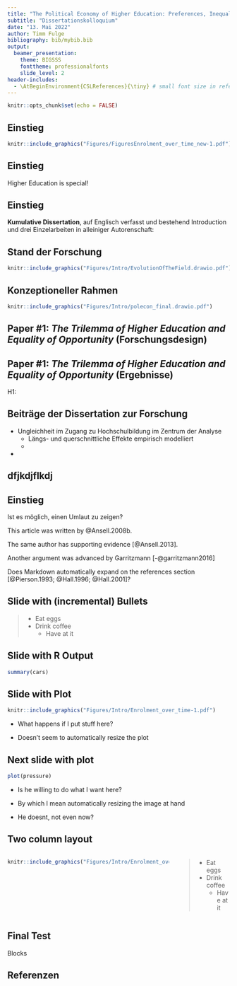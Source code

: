 ```yaml
---
title: "The Political Economy of Higher Education: Preferences, Inequality, and Policy Change"
subtitle: "Dissertationskolloquium"
date: "13. Mai 2022"
author: Timm Fulge
bibliography: bib/mybib.bib
output:
  beamer_presentation:
    theme: BIGSSS
    fonttheme: professionalfonts
    slide_level: 2
header-includes:
  - \AtBeginEnvironment{CSLReferences}{\tiny} # small font size in references section
---
```


```r
knitr::opts_chunk$set(echo = FALSE) 


```

## Einstieg 

```r

knitr::include_graphics("Figures/FiguresEnrolment_over_time_new-1.pdf")

```
\pause

\begin{itemize}
\item{Genereller Trend zur Expansion}
\item{Hochschulbildung: Bemerkenswerte Varianz zwischen einzelnen Ländern (nicht nur in Bezug auf Enrolment)}
\end{itemize}

## Einstieg 

Higher Education is special!

\pause

\begin{alertblock}{Leitfragen}
\begin{itemize}[<+->]
\item{Wie können Hochschulsysteme möglichst ganzheitlich konzeptualisiert werden?}
\item{Welche Varianz zeigt sich zwischen Ländern sowie über die Zeit?}
\item{Welche (re)distributiven Implikationen haben unterschiedliche Designs von Hochschulsystemen?}
\item{Wie können Unterschiede erklärt werden?}
\begin{itemize}
\item{Sozio-ökonomischer Problemdruck}
\item{Pfadabhängigkeiten}
\item{Parteipolitik}
\end{itemize}
\end{itemize}
\end{alertblock}

## Einstieg

**Kumulative Dissertation**, auf Englisch verfasst und bestehend Introduction und drei Einzelarbeiten in alleiniger Autorenschaft:

\begin{itemize}
\item{\textit{The Trilemma of Higher Education and Equality of Opportunity: Social Background, Access to Higher Education and the Moderating Impact of Enrolment and Public Subsidization}}
\item{\textit{Explaining Institutional Change in UK Higher Education: Towards A Partisan Theory?}}
\item{\textit{The Role of Parties in the Distributive Politics of Higher Education}}
\end{itemize}

## Stand der Forschung

```r
knitr::include_graphics("Figures/Intro/EvolutionOfTheField.drawio.pdf")
```

## Konzeptioneller Rahmen

```r
knitr::include_graphics("Figures/Intro/polecon_final.drawio.pdf")
```

## Paper #1: *The Trilemma of Higher Education and Equality of Opportunity* (Forschungsdesign)


\begin{block}{Forschungsfrage}
\scriptsize
Wie strukturiert das institutionelle Design des Hochschulsystems den Zugang zu universitärer Bildung? Mindert oder verstärkt es Effekte sozialer Herkunft?
\end{block}

\pause

\begin{exampleblock}{Theorie}
\begin{itemize}
\scriptsize
\item{Ungleichheitsbezogene Bildungsforschung: Soziale Herkunft (hier = elterlicher Bildungsstand) sagt systematisch Erfolg im Bildungssystem voraus}
\begin{itemize}
\scriptsize
\item{Kosten-Nutzen-Kalkulation: $P_{HE} = (p * U) - C_{HE}$}
\end{itemize}
\item{Politische Ökonomie der Hochschulbildung: Studierendenzahl (\textit{Enrolment}) und Level öffentlicher Bezuschussung (\textit{Public Subsidization}) könnte Kosten-Nutzen-Kalkulation beeinflussen}
\end{itemize}
\end{exampleblock}

\pause 

\begin{alertblock}{Daten \& Methode}
\begin{itemize}
\scriptsize
\item{Zentrale Variablen: \textit{Student} (AV); \textit{Parental Education}, \textit{Enrolment}, \textit{Public Subsidization} (UVs)}
\item{Daten: Gepoolte Wellen des European Social Survey (2002-2010), Makrodaten vom UNESCO Institute for Statistics (22 Länder, 16.278 Beobachtungen)}
\item{Methode: Hierarchische logistische Regression mit Random Intercepts + Slopes}
\end{itemize}
\end{alertblock}

## Paper #1: *The Trilemma of Higher Education and Equality of Opportunity* (Ergebnisse)

H1: 

## Beiträge der Dissertation zur Forschung

- Ungleichheit im Zugang zu Hochschulbildung im Zentrum der Analyse
  - Längs- und querschnittliche Effekte empirisch modelliert
  - 

- 


## dfjkdjflkdj 

\begin{columns}
\column{0.66\textwidth}
```r
knitr::include_graphics("Figures/Intro/Enrolment_over_time-1.pdf")
```
\column{0.33\textwidth}

Hier wird Text eingebracht \newline
\begin{itemize}[<+->]
\item{test 1 2 3}
\item{test 3 4 5}
\begin{itemize}
\item{mano a mano}
\end{itemize}
\end{itemize}

> - Eat eggs
> - Drink coffee
>    - Have at it

\end{columns}

## Einstieg 

Ist es möglich, einen Umlaut zu zeigen?

This article was written by @Ansell.2008b.

The same author has supporting evidence [@Ansell.2013].

Another argument was advanced by Garritzmann [-@garritzmann2016]

Does Markdown automatically expand on the references section [@Pierson.1993; @Hall.1996; @Hall.2001]?

## Slide with (incremental) Bullets

> - Eat eggs
> - Drink coffee
>    - Have at it

## Slide with R Output

```r
summary(cars)
```

## Slide with Plot

```r
knitr::include_graphics("Figures/Intro/Enrolment_over_time-1.pdf")
```

- What happens if I put stuff here?

- Doesn't seem to automatically resize the plot

## Next slide with plot

```r
plot(pressure)
```
- Is he willing to do what I want here?

- By which I mean automatically resizing the image at hand

- He doesnt, not even now?


## Two column layout

\footnotesize
:::::::::::::: {.columns}
::: {.column}
```r
knitr::include_graphics("Figures/Intro/Enrolment_over_time-1.pdf")
```
:::
::: {.column}
> - Eat eggs
> - Drink coffee
>    - Have at it
:::
::::::::::::::

## Final Test

Blocks

\begin{alertblock}{Theses}
1. The world is round \newline
2. It goes around
\end{alertblock}

## Referenzen {.allowframebreaks}

